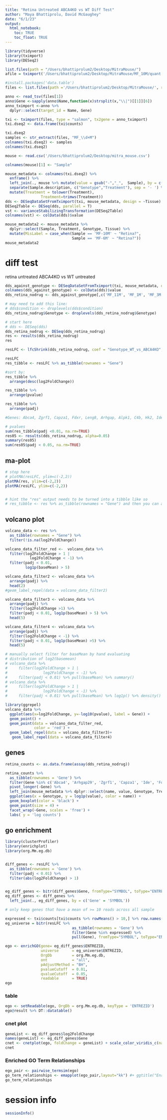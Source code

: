 ```yaml
---
title: "Retina Untreated ABCA4KO vs WT Diff Test"
author: "Maya Bhattiprolu, David McGaughey"
date: "6/1/23"
output: 
  html_notebook:
    toc: TRUE
    toc_float: TRUE
---
```

```r
library(tidyverse)
library(tximport)
library(DESeq2)

list.files(path = "/Users/bhattiprolum2/Desktop/MitraMouse/")
afile = tximport('/Users/bhattiprolum2/Desktop/MitraMouse/MF_10M/quant.sf', type = "salmon", txOut = TRUE)

#install.packages('data.table')
files <- list.files(path ='/Users/bhattiprolum2/Desktop/MitraMouse/', recursive = TRUE, pattern = 'quant.sf', full.names = TRUE)

anno <- read_tsv(files[1])
anno$Gene <-sapply(anno$Name,function(x)strsplit(x,"\\|")[[1]][6])
anno_tximport <-anno %>%
  dplyr::select(target_id = Name, Gene)

txi <- tximport(files, type = "salmon", tx2gene = anno_tximport)
txi.dseq2 <- data.frame(txi$counts)

txi.dseq2
samples <- str_extract(files, "MF_\\d+M")
colnames(txi.dseq2) <- samples
colnames(txi.dseq2)

mouse <- read.csv('/Users/bhattiprolum2/Desktop/mitra_mouse.csv')

colnames(mouse)[1] <- "Sample"

mouse_metadata <- colnames(txi.dseq2) %>% 
  enframe() %>% 
  left_join(., mouse %>% mutate(value = gsub("-","_",  Sample), by = c("value"))) %>%  
  separate(Sample.description, c("Genotype","Treatment"), sep = '- ') %>% 
  mutate(Treatment = tolower(Treatment), 
                Treatment=trimws(Treatment))
dds <- DESeqDataSetFromTximport(txi, mouse_metadata, design = ~Tissue)
DESeq2Table <- DESeq(dds, parallel = T)
vst <- varianceStabilizingTransformation(DESeq2Table)
colnames(vst) <- colData(dds)$value

mouse_metadata2 <- mouse_metadata %>%
  dplyr::select(Sample, Treatment, Genotype, Tissue) %>% 
  mutate(MisLabel = case_when(Sample == 'MF-10M' ~ "Retina?",
                              Sample == 'MF-6M' ~ "Retina?"))
mouse_metadata2
```



# diff test
retina untreated ABCA4KO vs WT untreated
```r
dds_against_genotype <- DESeqDataSetFromTximport(txi, mouse_metadata, design = ~Genotype)
colnames(dds_against_genotype) <- colData(dds)$value
dds_retina_nodrug <- dds_against_genotype[,c('MF_11M', 'MF_1M', 'MF_3M', 'MF_9M')]

# may need to add this line:
# dds$condition <- droplevels(dds$condition)
dds_retina_nodrug$Genotype <- droplevels(dds_retina_nodrug$Genotype)

# start here
# dds <- DESeq(dds)
dds_retina_nodrug <- DESeq(dds_retina_nodrug)
res <- results(dds_retina_nodrug)
res

resLFC <- lfcShrink(dds_retina_nodrug, coef = "Genotype_WT_vs_ABCA4KO", type = "normal")

resLFC
res_tibble <- resLFC %>% as_tibble(rownames = "Gene") 

#sort by:
res_tibble %>%
  arrange(desc(log2FoldChange))

res_tibble %>%
  arrange(pvalue)

res_tibble %>%
  arrange(padj)

#Genes: Abca4, Zgrf1, Capza1, Fdxr, Leng8, Arhgap, Alpk1, C4b, Hk2, Ide

# pvalues
sum(res_tibble$padj <0.01, na.rm=TRUE)
res05 <- results(dds_retina_nodrug, alpha=0.05)
summary(res05)
sum(res05$padj < 0.05, na.rm=TRUE)
```
## ma-plot
```r
# stop here
# plotMA(resLFC, ylim=c(-2,2))
plotMA(res, ylim=c(-2,2))
plotMA(resLFC, ylim=c(-2,2))


# hint the "res" output needs to be turned into a tibble like so
# res_tibble <- res %>% as_tibble(rownames = "Gene") and then you can arrange by padj or log2FoldChange

```

## volcano plot
```r
volcano_data <- res %>%
  as_tibble(rownames = "Gene") %>%
  filter(!is.na(log2FoldChange)) 

volcano_data_filter_red <-  volcano_data %>% 
  filter(log2FoldChange > 1 |
           log2FoldChange < -1) %>% 
  filter(padj < 0.01,
         log1p(baseMean) > 5)

volcano_data_filter2 <- volcano_data %>%
  arrange(padj) %>%
  head(2)
#geom_label_repel(data = volcano_data_filter2)

volcano_data_filter3 <- volcano_data %>%
  arrange(padj) %>%
  filter(log2FoldChange >1) %>%
  filter(padj < 0.01, log1p(baseMean) > 5) %>%
  head(5)

volcano_data_filter4 <- volcano_data %>%
  arrange(padj) %>%
  filter(log2FoldChange < -1) %>%
  filter(padj < 0.01, log1p(baseMean) >5) %>%
  head(5) 

# manually select filter for baseMean by hand evaluating 
# distribution of log2(basemean)
# volcano_data %>% 
#     filter(log2FoldChange > 1 |
#                log2FoldChange < -1) %>% 
#     filter(padj < 0.01) %>% pull(baseMean) %>% summary()
# volcano_data %>% 
#     filter(log2FoldChange > 1 |
#                log2FoldChange < -1) %>% 
#     filter(padj < 0.01) %>% pull(baseMean) %>% log1p() %>% density() %>% plot()

library(ggrepel)
volcano_data %>% 
  ggplot(aes(x=log2FoldChange, y=-log10(pvalue), label = Gene)) + 
  geom_point() +
  geom_point(data = volcano_data_filter_red,
             color = 'red') + 
  geom_label_repel(data = volcano_data_filter3)+
   geom_label_repel(data = volcano_data_filter4)
```

## genes
```r
retina_counts <- as.data.frame(assay(dds_retina_nodrug))

retina_counts %>%
  as_tibble(rownames = 'Gene') %>%
  filter(Gene %in% c('Abca4', 'Arhgap29', 'Zgrf1', 'Capza1', 'Ide', 'Fdxr', 'Leng8', 'Alpk1', 'C4b', 'Hk2')) %>%
  pivot_longer(-Gene) %>%
  left_join(mouse_metadata %>% dplyr::select(name, value, Genotype, Treatment, Tissue), by = c('name' = 'value')) %>%
  ggplot(aes(x = Genotype, y = log1p(value), color = name)) +
  geom_boxplot(color = 'black') +
  geom_point(size = 4) +
  facet_wrap(~Gene, scales = 'free') + 
  labs( y = 'log counts')
```

## go enrichment
```r
library(clusterProfiler)
library(enrichplot)
library(org.Mm.eg.db)


diff_genes <- resLFC %>% 
  as_tibble(rownames = 'Gene') %>% 
  filter(padj < 0.01) %>%
  filter(abs(log2FoldChange) > 1)


eg_diff_genes <- bitr(diff_genes$Gene, fromType="SYMBOL", toType="ENTREZID", OrgDb="org.Mm.eg.db")
eg_diff_genes <- diff_genes %>%
  left_join(., eg_diff_genes, by = c('Gene' = 'SYMBOL'))

# only keep genes that have a mean of >= 10 reads across all sample

expressed <- txi$counts[txi$counts %>% rowMeans() > 10,] %>% row.names()
eg_universe = bitr(resLFC %>% 
                              as_tibble(rownames = 'Gene') %>% 
                              filter(Gene %in% expressed) %>% 
                              pull(Gene), fromType="SYMBOL", toType="ENTREZID", OrgDb="org.Mm.eg.db")

ego <- enrichGO(gene= eg_diff_genes$ENTREZID,
                universe      = eg_universe$ENTREZID,
                OrgDb         = org.Mm.eg.db,
                ont           = "all",
                pAdjustMethod = "BH",
                pvalueCutoff  = 0.01,
                qvalueCutoff  = 0.05,
                readable      = TRUE)
ego
```

### table
```r
ego <- setReadable(ego, OrgDb = org.Mm.eg.db, keyType = 'ENTREZID')
ego@result %>% DT::datatable()
```

### cnet plot
```r
geneList <- eg_diff_genes$log2FoldChange
names(geneList) <- eg_diff_genes$Gene
cnet <- cnetplot(ego, foldChange = geneList) + scale_color_viridis_c(name = 'log2(FoldChange)')
cnet
```

### Enriched GO Term Relationships
```r
ego_pair <- pairwise_termsim(ego) 
go_term_relationships <- emapplot(ego_pair,layout="kk") #+ ggtitle("Enriched GO Term Relationships")
go_term_relationships
```
# session info
```r
sessionInfo()
```

